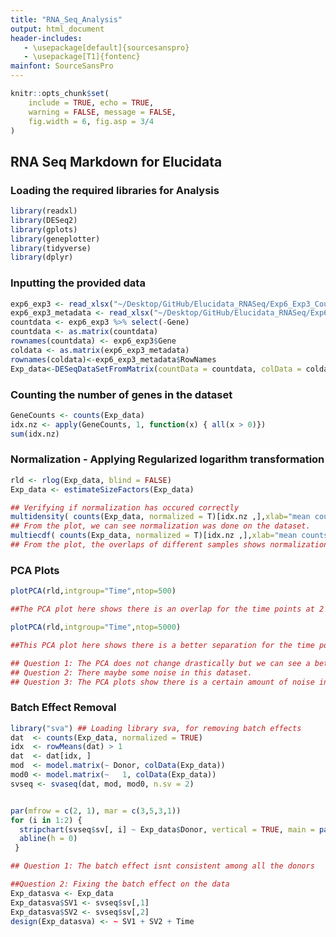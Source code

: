 ```yaml
---
title: "RNA_Seq_Analysis"
output: html_document
header-includes:
   - \usepackage[default]{sourcesanspro}
   - \usepackage[T1]{fontenc}
mainfont: SourceSansPro
---
```


```r
knitr::opts_chunk$set(
    include = TRUE, echo = TRUE,
    warning = FALSE, message = FALSE, 
    fig.width = 6, fig.asp = 3/4
)
```

## RNA Seq Markdown for Elucidata

### Loading the required libraries for Analysis
```r
library(readxl)
library(DESeq2)
library(gplots)
library(geneplotter)
library(tidyverse)
library(dplyr)
```

### Inputting the provided data

```r
exp6_exp3 <- read_xlsx("~/Desktop/GitHub/Elucidata_RNASeq/Exp6_Exp3_Counts_Test.xlsx")
exp6_exp3_metadata <- read_xlsx("~/Desktop/GitHub/Elucidata_RNASeq/Exp6_Exp3_Counts_Test_Metadata.xlsx")
countdata <- exp6_exp3 %>% select(-Gene)
countdata <- as.matrix(countdata)
rownames(countdata) <- exp6_exp3$Gene
coldata <- as.matrix(exp6_exp3_metadata)
rownames(coldata)<-exp6_exp3_metadata$RowNames
Exp_data<-DESeqDataSetFromMatrix(countData = countdata, colData = coldata, design = ~ Time)
```

### Counting the number of genes in the dataset

```r
GeneCounts <- counts(Exp_data)
idx.nz <- apply(GeneCounts, 1, function(x) { all(x > 0)})
sum(idx.nz)
```

### Normalization - Applying Regularized logarithm transformation

```r
rld <- rlog(Exp_data, blind = FALSE)
Exp_data <- estimateSizeFactors(Exp_data)

## Verifying if normalization has occured correctly
multidensity( counts(Exp_data, normalized = T)[idx.nz ,],xlab="mean counts", xlim=c(0, 1000))
## From the plot, we can see normalization was done on the dataset. 
multiecdf( counts(Exp_data, normalized = T)[idx.nz ,],xlab="mean counts", xlim=c(0, 1000))
## From the plot, the overlaps of different samples shows normalization was done on the dataset.  
```


### PCA Plots 

```r
plotPCA(rld,intgroup="Time",ntop=500)

##The PCA plot here shows there is an overlap for the time points at 2 and 6 hours

plotPCA(rld,intgroup="Time",ntop=5000)

##This PCA plot here shows there is a better separation for the time points, however due to some overlap for timepoints 6, 24 and 48 hours

## Question 1: The PCA does not change drastically but we can see a better separation between different time points.
## Question 2: There maybe some noise in this dataset.
## Question 3: The PCA plots show there is a certain amount of noise in this dataset. 
```


### Batch Effect Removal


```r
library("sva") ## Loading library sva, for removing batch effects
dat  <- counts(Exp_data, normalized = TRUE)
idx  <- rowMeans(dat) > 1
dat  <- dat[idx, ]
mod  <- model.matrix(~ Donor, colData(Exp_data))
mod0 <- model.matrix(~   1, colData(Exp_data))
svseq <- svaseq(dat, mod, mod0, n.sv = 2)


par(mfrow = c(2, 1), mar = c(3,5,3,1))
for (i in 1:2) {
  stripchart(svseq$sv[, i] ~ Exp_data$Donor, vertical = TRUE, main = paste0("SV", i))
  abline(h = 0)
 }

## Question 1: The batch effect isnt consistent among all the donors

##Question 2: Fixing the batch effect on the data
Exp_datasva <- Exp_data
Exp_datasva$SV1 <- svseq$sv[,1]
Exp_datasva$SV2 <- svseq$sv[,2]
design(Exp_datasva) <- ~ SV1 + SV2 + Time
```
